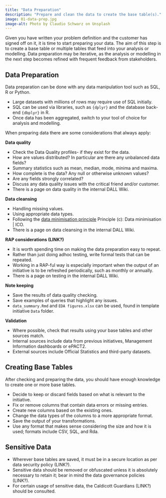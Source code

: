 ```yaml
---
title: "Data Preparation"
description: "Prepare and clean the data to create the base table(s)."
image: 01-data-prep.jpg
image-alt: Photo by Claudio Schwarz on Unsplash
---
```


Given you have written your problem definition and the customer has signed off on it, it is time to start preparing your data. The aim of this step is to create a base table or multiple tables that feed into your analysis or modelling. Data preparation may be iterative, as the analysis or modelling in the next step becomes refined with frequent feedback from stakeholders.

## Data Preparation

Data preparation can be done with any data manipulation tool such as SQL, R or Python.

- Large datasets with millions of rows may require use of SQL initially.
- SQL can be used via libraries, such as `{dplyr}` and the database back-end `{dbplyr}` in R.
- Once data has been aggregated, switch to your tool of choice for analysis and modelling.

When preparing data there are some considerations that always apply:

**Data quality**

  - Check the Data Quality profiles- if they exist for the data.
  - How are values distributed? In particular are there any unbalanced data fields?
  - Summary statistics such as mean, median, mode, minima and maxima.
  - How complete is the data? Any null or otherwise unknown values?
  - Are any fields strongly correlated?
  - Discuss any data quality issues with the critical friend and/or customer.
  - There is a page on data quality in the internal DALL Wiki.

**Data cleansing**

  - Handling missing values.
  - Using appropriate data types.
  - Following the [data minimisation principle](https://ico.org.uk/for-organisations/uk-gdpr-guidance-and-resources/data-protection-principles/a-guide-to-the-data-protection-principles/the-principles/data-minimisation/)
Principle (c): Data minimisation | ICO.
  - There is a page on data cleansing in the internal DALL Wiki.
  
  
**RAP considerations (LINK?)**

  - It is worth spending time on making the data preparation easy to repeat.
  - Rather than just doing adhoc testing, write formal tests that can be repeated.
  - Working in a RAP-ful way is especially important when the output of an initiative is to be refreshed periodically, such as monthly or annually.
  - There is a page on testing in the internal DALL Wiki.
  
**Note keeping**

  - Save the results of data quality checking.
  - Save examples of queries that highlight any issues.
  - `data_summary.Rmd` and `EDA figures.xlsx` can be used, found in template initiative `Data` folder.
  
**Validation**

  - Where possible, check that results using your base tables and other sources match.
  - Internal sources include data from previous initiatives, Management Information dashboards or ePACT2.
  - External sources include Official Statistics and third-party datasets.

## Creating Base Tables

After checking and preparing the data, you should have enough knowledge to create one or more base tables.

- Decide to keep or discard fields based on what is relevant to the initiative.
- Fix or remove columns that contain data errors or missing entries.
- Create new columns based on the existing ones.
- Change the data types of the columns to a more appropriate format.
- Save the output of your transformations.
- Use any format that makes sense considering the size and how it is used; formats include CSV, SQL, and Rda.

## Sensitive Data

- Wherever base tables are saved, it must be in a secure location as per data security policy (LINK?).
- Sensitive data should be removed or obfuscated unless it is absolutely necessary to retain it; bear in mind the data governance policies (LINK?).
- For certain usage of sensitive data, the Caldicott Guardians (LINK?) should be consulted.
